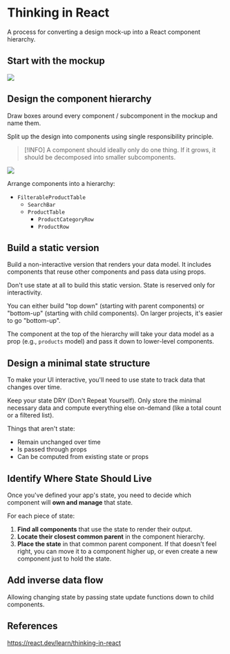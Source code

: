 # Thinking in React

A process for converting a design mock-up into a React component hierarchy.

## Start with the mockup

![](https://react.dev/images/docs/s_thinking-in-react_ui.png)


## Design the component hierarchy

Draw boxes around every component / subcomponent in the mockup and name them.

Split up the design into components using single responsibility principle.

> [!INFO] A component should ideally only do one thing. If it grows, it should be decomposed into smaller subcomponents.

![](https://react.dev/images/docs/s_thinking-in-react_ui_outline.png)

Arrange components into a hierarchy:

- `FilterableProductTable`
  - `SearchBar`
  - `ProductTable`
    - `ProductCategoryRow`
    - `ProductRow`


## Build a static version

Build a non-interactive version that renders your data model. It includes components that reuse other components and pass data using props.

Don't use state at all to build this static version. State is reserved only for interactivity.

You can either build "top down" (starting with parent components) or "bottom-up" (starting with child components). On larger projects, it's easier to go "bottom-up".

The component at the top of the hierarchy will take your data model as a prop (e.g., `products` model) and pass it down to lower-level components.


## Design a minimal state structure

To make your UI interactive, you'll need to use state to track data that changes over time.

Keep your state DRY (Don't Repeat Yourself). Only store the minimal necessary data and compute everything else on-demand (like a total count or a filtered list).

Things that aren't state:
- Remain unchanged over time
- Is passed through props
- Can be computed from existing state or props

## Identify Where State Should Live

Once you've defined your app's state, you need to decide which component will **own and manage** that state. 

For each piece of state:
1.  **Find all components** that use the state to render their output.
2.  **Locate their closest common parent** in the component hierarchy.
3.  **Place the state** in that common parent component. If that doesn't feel right, you can move it to a component higher up, or even create a new component just to hold the state.


## Add inverse data flow

Allowing changing state by passing state update functions down to child components.


## References

https://react.dev/learn/thinking-in-react
